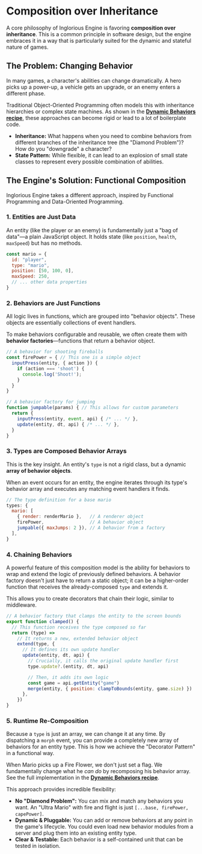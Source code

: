 
<Meta title="Engine/Core Concepts/Composition" />

# Composition over Inheritance

A core philosophy of Inglorious Engine is favoring **composition over inheritance**. This is a common principle in software design, but the engine embraces it in a way that is particularly suited for the dynamic and stateful nature of games.

## The Problem: Changing Behavior

In many games, a character's abilities can change dramatically. A hero picks up a power-up, a vehicle gets an upgrade, or an enemy enters a different phase.

Traditional Object-Oriented Programming often models this with inheritance hierarchies or complex state machines. As shown in the **[Dynamic Behaviors recipe](/docs/engine-recipes--docs#dynamic-behaviors)**, these approaches can become rigid or lead to a lot of boilerplate code.

-   **Inheritance:** What happens when you need to combine behaviors from different branches of the inheritance tree (the "Diamond Problem")? How do you "downgrade" a character?
-   **State Pattern:** While flexible, it can lead to an explosion of small state classes to represent every possible combination of abilities.

## The Engine's Solution: Functional Composition

Inglorious Engine takes a different approach, inspired by Functional Programming and Data-Oriented Programming.

### 1. Entities are Just Data

An entity (like the player or an enemy) is fundamentally just a "bag of data"—a plain JavaScript object. It holds state (like `position`, `health`, `maxSpeed`) but has no methods.

```javascript
const mario = {
  id: "player",
  type: "mario",
  position: [50, 100, 0],
  maxSpeed: 250,
  // ... other data properties
}
```

### 2. Behaviors are Just Functions

All logic lives in functions, which are grouped into "behavior objects". These objects are essentially collections of event handlers.

To make behaviors configurable and reusable, we often create them with **behavior factories**—functions that return a behavior object.

```javascript
// A behavior for shooting fireballs
const firePower = { // This one is a simple object
  inputPress(entity, { action }) {
    if (action === 'shoot') {
      console.log('Shoot!');
    }
  }
}

// A behavior factory for jumping
function jumpable(params) { // This allows for custom parameters
  return {
    inputPress(entity, event, api) { /* ... */ },
    update(entity, dt, api) { /* ... */ },
  }
}
```

### 3. Types are Composed Behavior Arrays

This is the key insight. An entity's `type` is not a rigid class, but a dynamic **array of behavior objects**.

When an event occurs for an entity, the engine iterates through its type's behavior array and executes any matching event handlers it finds.

```javascript
// The type definition for a base mario
types: {
  mario: [
    { render: renderMario },   // A renderer object
    firePower,                 // A behavior object
    jumpable({ maxJumps: 2 }), // A behavior from a factory
  ],
}
```

### 4. Chaining Behaviors

A powerful feature of this composition model is the ability for behaviors to wrap and extend the logic of previously defined behaviors. A behavior factory doesn't just have to return a static object; it can be a higher-order function that receives the already-composed `type` and extends it.

This allows you to create decorators that chain their logic, similar to middleware.

```javascript
// A behavior factory that clamps the entity to the screen bounds
export function clamped() {
  // This function receives the type composed so far
  return (type) =>
    // It returns a new, extended behavior object
    extend(type, {
      // It defines its own update handler
      update(entity, dt, api) {
        // Crucially, it calls the original update handler first
        type.update?.(entity, dt, api)

        // Then, it adds its own logic
        const game = api.getEntity("game")
        merge(entity, { position: clampToBounds(entity, game.size) })
      },
    })
}
```

### 5. Runtime Re-Composition

Because a `type` is just an array, we can change it at any time. By dispatching a `morph` event, you can provide a completely new array of behaviors for an entity type. This is how we achieve the "Decorator Pattern" in a functional way.

When Mario picks up a Fire Flower, we don't just set a flag. We fundamentally change what he *can do* by recomposing his behavior array. See the full implementation in the **[Dynamic Behaviors recipe](/docs/engine-recipes--docs#dynamic-behaviors)**.

This approach provides incredible flexibility:
-   **No "Diamond Problem":** You can mix and match any behaviors you want. An "Ultra Mario" with fire and flight is just `[...base, firePower, capePower]`.
-   **Dynamic & Pluggable:** You can add or remove behaviors at any point in the game's lifecycle. You could even load new behavior modules from a server and plug them into an existing entity type.
-   **Clear & Testable:** Each behavior is a self-contained unit that can be tested in isolation.